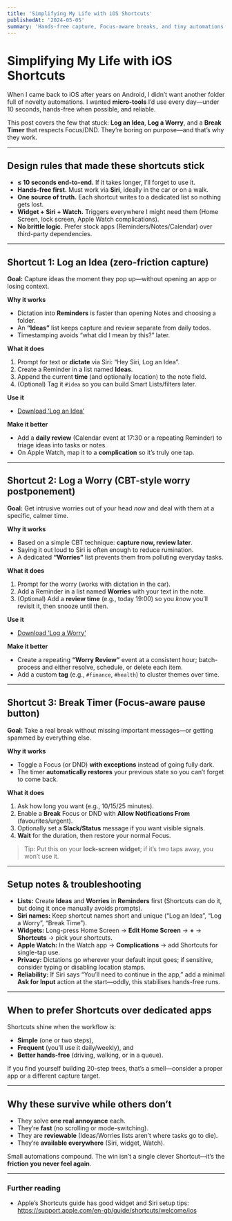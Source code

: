 ```yaml
---
title: 'Simplifying My Life with iOS Shortcuts'
publishedAt: '2024-05-05'
summary: 'Hands-free capture, Focus-aware breaks, and tiny automations that actually stick. My everyday iOS Shortcuts, how they’re built, and why they work.'
---
```


# Simplifying My Life with iOS Shortcuts

When I came back to iOS after years on Android, I didn’t want another folder full of novelty automations. I wanted **micro-tools** I’d use every day—under 10 seconds, hands-free when possible, and reliable.

This post covers the few that stuck: **Log an Idea**, **Log a Worry**, and a **Break Timer** that respects Focus/DND. They’re boring on purpose—and that’s why they work.

---

## Design rules that made these shortcuts stick

- **≤ 10 seconds end-to-end.** If it takes longer, I’ll forget to use it.
- **Hands-free first.** Must work via **Siri**, ideally in the car or on a walk.
- **One source of truth.** Each shortcut writes to a dedicated list so nothing gets lost.
- **Widget + Siri + Watch.** Triggers everywhere I might need them (Home Screen, lock screen, Apple Watch complications).
- **No brittle logic.** Prefer stock apps (Reminders/Notes/Calendar) over third-party dependencies.

---

## Shortcut 1: Log an Idea (zero-friction capture)

**Goal:** Capture ideas the moment they pop up—without opening an app or losing context.

**Why it works**
- Dictation into **Reminders** is faster than opening Notes and choosing a folder.
- An **“Ideas”** list keeps capture and review separate from daily todos.
- Timestamping avoids “what did I mean by this?” later.

**What it does**
1. Prompt for text or **dictate** via Siri: “Hey Siri, Log an Idea”.
2. Create a Reminder in a list named **Ideas**.
3. Append the current **time** (and optionally location) to the note field.
4. (Optional) Tag it `#idea` so you can build Smart Lists/filters later.

**Use it**
- [Download ‘Log an Idea’](https://www.icloud.com/shortcuts/29b0d8a0f98148dc87b292fd080f728b)

**Make it better**
- Add a **daily review** (Calendar event at 17:30 or a repeating Reminder) to triage ideas into tasks or notes.
- On Apple Watch, map it to a **complication** so it’s truly one tap.

---

## Shortcut 2: Log a Worry (CBT-style worry postponement)

**Goal:** Get intrusive worries out of your head *now* and deal with them at a specific, calmer time.

**Why it works**
- Based on a simple CBT technique: **capture now, review later**.
- Saying it out loud to Siri is often enough to reduce rumination.
- A dedicated **“Worries”** list prevents them from polluting everyday tasks.

**What it does**
1. Prompt for the worry (works with dictation in the car).
2. Add a Reminder in a list named **Worries** with your text in the note.
3. (Optional) Add a **review time** (e.g., today 19:00) so you *know* you’ll revisit it, then snooze until then.

**Use it**
- [Download ‘Log a Worry’](https://www.icloud.com/shortcuts/dbf4af57c2f94a32989f709bf2a00834)

**Make it better**
- Create a repeating **“Worry Review”** event at a consistent hour; batch-process and either resolve, schedule, or delete each item.
- Add a custom **tag** (e.g., `#finance`, `#health`) to cluster themes over time.

---

## Shortcut 3: Break Timer (Focus-aware pause button)

**Goal:** Take a real break without missing important messages—or getting spammed by everything else.

**Why it works**
- Toggle a Focus (or DND) **with exceptions** instead of going fully dark.
- The timer **automatically restores** your previous state so you can’t forget to come back.

**What it does**
1. Ask how long you want (e.g., 10/15/25 minutes).
2. Enable a **Break** Focus or DND with **Allow Notifications From** (favourites/urgent).
3. Optionally set a **Slack/Status** message if you want visible signals.
4. **Wait** for the duration, then restore your normal Focus.

> Tip: Put this on your **lock-screen widget**; if it’s two taps away, you won’t use it.

---

## Setup notes & troubleshooting

- **Lists:** Create **Ideas** and **Worries** in **Reminders** first (Shortcuts can do it, but doing it once manually avoids prompts).
- **Siri names:** Keep shortcut names short and unique (“Log an Idea”, “Log a Worry”, “Break Time”).
- **Widgets:** Long-press Home Screen → **Edit Home Screen** → **+** → **Shortcuts** → pick your shortcuts.
- **Apple Watch:** In the Watch app → **Complications** → add Shortcuts for single-tap use.
- **Privacy:** Dictations go wherever your default input goes; if sensitive, consider typing or disabling location stamps.
- **Reliability:** If Siri says “You’ll need to continue in the app,” add a minimal **Ask for Input** action at the start—oddly, this stabilises hands-free runs.

---

## When to prefer Shortcuts over dedicated apps

Shortcuts shine when the workflow is:
- **Simple** (one or two steps),
- **Frequent** (you’ll use it daily/weekly), and
- **Better hands-free** (driving, walking, or in a queue).

If you find yourself building 20-step trees, that’s a smell—consider a proper app or a different capture target.

---

## Why these survive while others don’t

- They solve **one real annoyance** each.
- They’re **fast** (no scrolling or mode-switching).
- They are **reviewable** (Ideas/Worries lists aren’t where tasks go to die).
- They’re **available everywhere** (Siri, widget, Watch).

Small automations compound. The win isn’t a single clever Shortcut—it’s the **friction you never feel again**.

---

### Further reading
- Apple’s Shortcuts guide has good widget and Siri setup tips: https://support.apple.com/en-gb/guide/shortcuts/welcome/ios